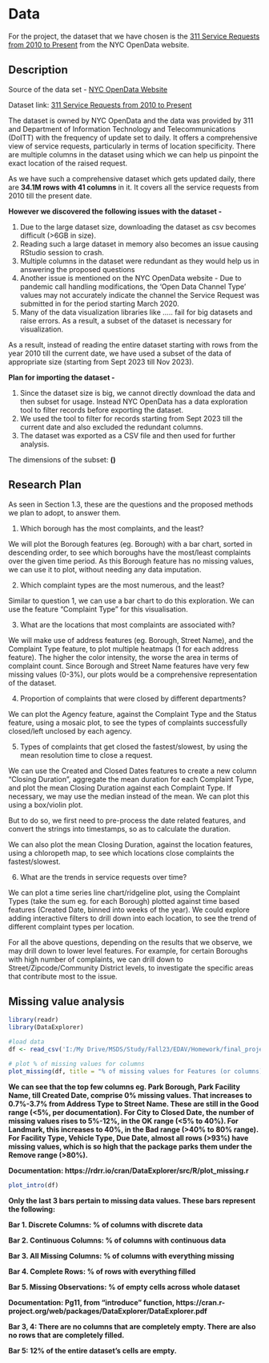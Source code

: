 # Data
For the project, the dataset that we have chosen is the [311 Service Requests from 2010 to Present](https://data.cityofnewyork.us/Social-Services/311-Service-Requests-from-2010-to-Present/erm2-nwe9) from the NYC OpenData website.

## Description

Source of the data set - [NYC OpenData Website](https://opendata.cityofnewyork.us/overview/)

Dataset link: [311 Service Requests from 2010 to Present](https://data.cityofnewyork.us/Social-Services/311-Service-Requests-from-2010-to-Present/erm2-nwe9)

The dataset is owned by NYC OpenData and the data was provided by 311 and Department of Information Technology and Telecommunications (DoITT) with the frequency of update set to daily. It offers a comprehensive view of service requests, particularly in terms of location specificity. There are multiple columns in the dataset using which we can help us pinpoint the exact location of the raised request.

As we have such a comprehensive dataset which gets updated daily, there are **34.1M rows with 41 columns** in it. It covers all the service requests from 2010 till the present date.

**However we discovered the following issues with the dataset -**

1.  Due to the large dataset size, downloading the dataset as csv becomes difficult (\>6GB in size).
2.  Reading such a large dataset in memory also becomes an issue causing RStudio session to crash.
3.  Multiple columns in the dataset were redundant as they would help us in answering the proposed questions
4.  Another issue is mentioned on the NYC OpenData website - Due to pandemic call handling modifications, the 'Open Data Channel Type' values may not accurately indicate the channel the Service Request was submitted in for the period starting March 2020.
5.  Many of the data visualization libraries like ..... fail for big datasets and raise errors. As a result, a subset of the dataset is necessary for visualization.

As a result, instead of reading the entire dataset starting with rows from the year 2010 till the current date, we have used a subset of the data of appropriate size (starting from Sept 2023 till Nov 2023).

**Plan for importing the dataset -**

1.  Since the dataset size is big, we cannot directly download the data and then subset for usage. Instead NYC OpenData has a data exploration tool to filter records before exporting the dataset.
2.  We used the tool to filter for records starting from Sept 2023 till the current date and also excluded the redundant columns.
3.  The dataset was exported as a CSV file and then used for further analysis.

The dimensions of the subset: **()**

## Research Plan

As seen in Section 1.3, these are the questions and the proposed methods we plan to adopt, to answer them.

1. Which borough has the most complaints, and the least?

We will plot the Borough features (eg. Borough) with a bar chart, sorted in descending order, to see which boroughs have the most/least complaints over the given time period. As this Borough feature has no missing values, we can use it to plot, without needing any data imputation.

2. Which complaint types are the most numerous, and the least?

Similar to question 1, we can use a bar chart to do this exploration. We can use the feature "Complaint Type" for this visualisation.

3. What are the locations that most complaints are associated with?

We will make use of address features (eg. Borough, Street Name), and the Complaint Type feature, to plot multiple heatmaps (1 for each address feature). The higher the color intensity, the worse the area in terms of complaint count. Since Borough and Street Name features have very few missing values (0-3%), our plots would be a comprehensive representation of the dataset.

4. Proportion of complaints that were closed by different departments? 

We can plot the Agency feature, against the Complaint Type and the Status feature, using a mosaic plot, to see the types of complaints successfully closed/left unclosed by each agency. 

5. Types of complaints that get closed the fastest/slowest, by using the mean resolution time to close a request.

We can use the Created and Closed Dates features to create a new column "Closing Duration", aggregate the mean duration for each Complaint Type, and plot the mean Closing Duration against each Complaint Type. If necessary, we may use the median instead of the mean. We can plot this using a box/violin plot.

But to do so, we first need to pre-process the date related features, and convert the strings into timestamps, so as to calculate the duration.

We can also plot the mean Closing Duration, against the location features, using a chloropeth map, to see which locations close complaints the fastest/slowest.

6. What are the trends in service requests over time?

We can plot a time series line chart/ridgeline plot, using the Complaint Types (take the sum eg. for each Borough) plotted against time based features (Created Date, binned into weeks of the year). We could explore adding interactive filters to drill down into each location, to see the trend of different complaint types per location.

For all the above questions, depending on the results that we observe, we may drill down to lower level features. For example, for certain Boroughs with high number of complaints, we can drill down to Street/Zipcode/Community District levels, to investigate the specific areas that contribute most to the issue.

## Missing value analysis

```r
library(readr)
library(DataExplorer)

#load data
df <- read_csv('I:/My Drive/MSDS/Study/Fall23/EDAV/Homework/final_project/311_Service_Requests_from_20230901_to_20231129.csv')

# plot % of missing values for columns 
plot_missing(df, title = "% of missing values for Features (or columns)", geom_label_args = list("size" = 2))
```
**We can see that the top few columns eg. Park Borough, Park Facility Name, till Created Date, comprise 0% missing values. That increases to 0.7%-3.7% from Address Type to Street Name. These are still in the Good range (<5%, per documentation). For City to Closed Date, the number of missing values rises to 5%-12%, in the OK range (<5% to 40%). For Landmark, this increases to 40%, in the Bad range (>40% to 80% range). For Facility Type, Vehicle Type, Due Date, almost all rows (>93%) have missing values, which is so high that the package parks them under the Remove range (>80%).**

**Documentation: https://rdrr.io/cran/DataExplorer/src/R/plot_missing.r**

```r
plot_intro(df)
```
**Only the last 3 bars pertain to missing data values. These bars represent the following:**

**Bar 1. Discrete Columns: % of columns with discrete data**

**Bar 2. Continuous Columns: % of columns with continuous data**

**Bar 3. All Missing Columns: % of columns with everything missing**

**Bar 4. Complete Rows: % of rows with everything filled**

**Bar 5. Missing Observations: % of empty cells across whole dataset**

**Documentation: Pg11, from "introduce" function,  https://cran.r-project.org/web/packages/DataExplorer/DataExplorer.pdf **

**Bar 3, 4: There are no columns that are completely empty. There are also no rows that are completely filled.**

**Bar 5: 12% of the entire dataset's cells are empty.**
